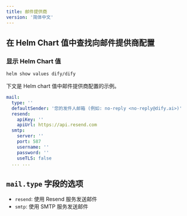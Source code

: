 ```yaml
---
title: 邮件提供商
version: '简体中文'
---
```


## 在 Helm Chart 值中查找向邮件提供商配置

### 显示 Helm Chart 值

```bash
helm show values dify/dify
````

下文是 Helm chart 值中邮件提供商配置的示例。

````yaml
mail:
  type: ''
  defaultSender: '您的发件人邮箱 (例如: no-reply <no-reply@dify.ai>)'
  resend:
    apiKey: ''
    apiUrl: https://api.resend.com
  smtp:
    server: ''
    port: 587
    username: ''
    password: ''
    useTLS: false
  ... ...
````


## `mail.type` 字段的选项
- `resend`: 使用 Resend 服务发送邮件
- `smtp`: 使用 SMTP 服务发送邮件
